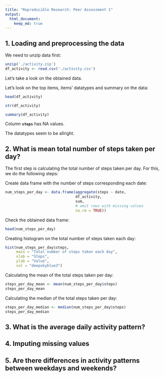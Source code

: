```yaml
---
title: "Reproducible Research: Peer Assessment 1"
output: 
  html_document:
    keep_md: true
---
```


## 1. Loading and preprocessing the data

We need to unzip data first:

```r
unzip('./activity.zip')
df_activity <- read.csv('./activity.csv')
```

Let's take a look on the obtained data.

Let's look on the top items, items' datatypes and summary on the data:

```r
head(df_activity)
```

```r
str(df_activity)
```

```r
summary(df_activity)
```

Column **`steps`** has NA values.

The datatypes seem to be allright.

## 2. What is mean total number of steps taken per day?

The first step is calculating the total number of steps taken per day. For this, we do the following steps:

Create data frame with the number of steps corresponding each date:

```r
num_steps_per_day <- data.frame(aggregate(steps ~ date,
                                df_activity,
                                sum, 
                                # omit rows with missing values
                                na.rm = TRUE))
```

Check the obtained data frame:

```r
head(num_steps_per_day)
```

Creating histogram on the total number of steps taken each day:

```r

hist(num_steps_per_day$steps,
     main = "Total number of steps taken each day",
     xlab = "Steps",
     ylab = "Value",
     col = "deepskyblue3")
```

Calculating the mean of the total steps taken per day:

```r
steps_per_day_mean <- mean(num_steps_per_day$steps)
steps_per_day_mean
```

Calculating the median of the total steps taken per day:

```r
steps_per_day_median <- median(num_steps_per_day$steps)
steps_per_day_median
```

## 3. What is the average daily activity pattern?

## 4. Imputing missing values

## 5. Are there differences in activity patterns between weekdays and weekends?
